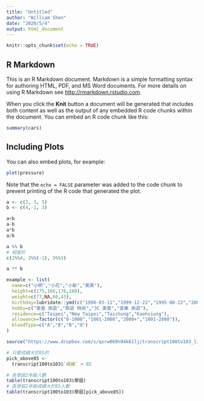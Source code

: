 ```yaml
---
title: "Untitled"
author: "William Shen"
date: "2020/5/4"
output: html_document
---
```


```r
knitr::opts_chunk$set(echo = TRUE)
```

## R Markdown

This is an R Markdown document. Markdown is a simple formatting syntax for authoring HTML, PDF, and MS Word documents. For more details on using R Markdown see <http://rmarkdown.rstudio.com>.

When you click the **Knit** button a document will be generated that includes both content as well as the output of any embedded R code chunks within the document. You can embed an R code chunk like this:

```r
summary(cars)
```

## Including Plots

You can also embed plots, for example:

```r
plot(pressure)
```

Note that the `echo = FALSE` parameter was added to the code chunk to prevent printing of the R code that generated the plot.
```r
a <- c(2, 3, 5)
b <- c(4,-1, 3)
```
```r
a+b
a-b
a*b
a/b
```
```r
a %% b
# 相當於
c(2%%4, 3%%(-1), 5%%3)

a ** b
```
```r
example <- list(
  name=c("小明","小花","小新","美美"),
  height=c(175,166,170,160),
  weight=c(77,NA,60,43),
  birthday=lubridate::ymd(c("1998-03-11","1999-12-22","1995-08-22","2001-10-10")),
  hobby=c("美食 旅遊","旅遊 時尚","3C 美食","音樂 旅遊"),
  residence=c("Taipei","New Taipei","Taichung","Kaohsiung"),
  allowance=factor(c("0-1000","1001-2000","2000+","1001-2000")),
  bloodType=c("A","B","B","O")
)
```

```r
source("https://www.dropbox.com/s/qsrw069n94k61lj/transcript100to103_list.R?dl=1")
```
```r
# 只要成績大於85的
pick_above85 <-
  transcript100to103$`成績` > 85
```
```r
# 各學屆2年級人數
table(transcript100to103$學屆)
# 各學屆2年級成績大於85人數
table(transcript100to103$學屆[pick_above85])
```



